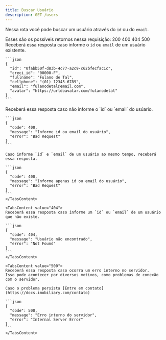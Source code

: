 ```yaml
---
title: Buscar Usuário
description: GET /users
---
```


Nessa rota você pode buscar um usuário através do
`id` ou do `email`.

Esses são os possíveis retornos nessa requisição:
<Tabs defaultValue="200" className="pb-1">
  <TabsList>
    <TabsTrigger value="200">200</TabsTrigger>
    <TabsTrigger value="400">400</TabsTrigger>
    <TabsTrigger value="404">404</TabsTrigger>
    <TabsTrigger value="500">500</TabsTrigger>
  </TabsList>
  <TabsContent value="200">
    Receberá essa resposta caso informe o `id` ou `email` de um usuário existente.

    ```json
    {
      "id": "0fabb50f-d83b-4c77-a2c9-c62bfecfac1c",
      "creci_id": "00000-F",
      "fullname": "Fulano de Tal",
      "cellphone": "(01) 12345-6789",
      "email": "fulanodetal@email.com",
      "avatar": "https://urldoavatar.com/fulanodetal"
    }
    ```
  </TabsContent>

  <TabsContent value="400">
    Receberá essa resposta caso não informe o `id` ou `email` do usúario.

    ```json
    {
      "code": 400,
      "message": "Informe id ou email do usuário",
      "error": "Bad Request"
    }
    ```

    Caso informe `id` e `email` de um usuário ao mesmo tempo, receberá essa resposta.

    ```json
    {
      "code": 400,
      "message": "Informe apenas id ou email do usuário",
      "error": "Bad Request"
    }
    ```
    </TabsContent>

    <TabsContent value="404">
    Receberá essa resposta caso informe um `id` ou `email` de um usuário que não existe.

    ```json
    {
      "code": 404,
      "message": "Usuário não encontrado",
      "error": "Not Found"
    }
    ```
    </TabsContent>

    <TabsContent value="500">
    Receberá essa resposta caso ocorra um erro interno no servidor.
    Isso pode acontecer por diversos motivos, como problemas de conexão com o servidor.

    Caso o problema persista [Entre em contato](https://docs.imobiliary.com/contato)

    ```json
    {
      "code": 500,
      "message": "Erro interno do servidor",
      "error": "Internal Server Error"
    }
    ```
    </TabsContent>
</Tabs>